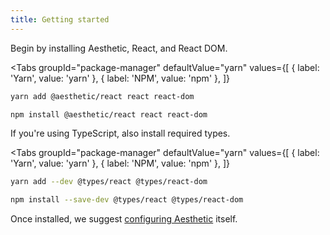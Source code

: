 ```yaml
---
title: Getting started
---
```



Begin by installing Aesthetic, React, and React DOM.

<Tabs
  groupId="package-manager"
  defaultValue="yarn"
  values={[
    { label: 'Yarn', value: 'yarn' },
    { label: 'NPM', value: 'npm' },
  ]}
>
  <TabItem value="yarn">

```bash
yarn add @aesthetic/react react react-dom
```

  </TabItem>
  <TabItem value="npm">

```bash
npm install @aesthetic/react react react-dom
```

  </TabItem>
</Tabs>

If you're using TypeScript, also install required types.

<Tabs
  groupId="package-manager"
  defaultValue="yarn"
  values={[
    { label: 'Yarn', value: 'yarn' },
    { label: 'NPM', value: 'npm' },
  ]}
>
  <TabItem value="yarn">

```bash
yarn add --dev @types/react @types/react-dom
```

  </TabItem>
  <TabItem value="npm">

```bash
npm install --save-dev @types/react @types/react-dom
```

  </TabItem>
</Tabs>

Once installed, we suggest [configuring Aesthetic](../dev/css-in-js/configure.md) itself.
